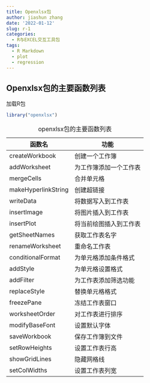 ```yaml
---
title: Openxlsx包
author: jiashun zhang
date: '2022-01-12'
slug: r-1
categories:
  - R与EXCEL交互工具包
tags:
  - R Markdown
  - plot
  - regression
---
```


## Openxlsx包的主要函数列表

加载R包

```r
library("openxlsx")

```

| 函数名              | 功能                   |
|---------------------|------------------------|
| createWorkbook      | 创建一个工作簿         |
| addWorksheet        | 为工作簿添加一个工作表 |
| mergeCells          | 合并单元格             |
| makeHyperlinkString | 创建超链接             |
| writeData           | 将数据写入到工作表     |
| insertImage         | 将图片插入到工作表     |
| insertPlot          | 将当前绘图插入到工作表 |
| getSheetNames       | 获取工作表名字         |
| renameWorksheet     | 重命名工作表           |
| conditionalFormat   | 为单元格添加条件格式   |
| addStyle            | 为单元格设置格式       |
| addFilter           | 为工作表添加筛选功能   |
| replaceStyle        | 替换单元格格式         |
| freezePane          | 冻结工作表窗口         |
| worksheetOrder      | 对工作表进行排序       |
| modifyBaseFont      | 设置默认字体           |
| saveWorkbook        | 保存工作簿到文件       |
| setRowHeights       | 设置工作表行高         |
| showGridLines       | 隐藏网格线             |
| setColWidths        | 设置工作表列宽         |

: openxlsx包的主要函数列表
